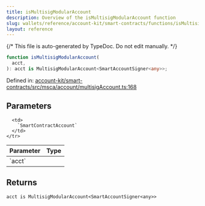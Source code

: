 ```yaml
---
title: isMultisigModularAccount
description: Overview of the isMultisigModularAccount function
slug: wallets/reference/account-kit/smart-contracts/functions/isMultisigModularAccount
layout: reference
---
```


{/* This file is auto-generated by TypeDoc. Do not edit manually. */}

```ts
function isMultisigModularAccount(
  acct,
): acct is MultisigModularAccount<SmartAccountSigner<any>>;
```

Defined in: [account-kit/smart-contracts/src/msca/account/multisigAccount.ts:168](https://github.com/alchemyplatform/aa-sdk/blob/c1a84188d03473acac2fdb49fb7cd7fdba73169b/account-kit/smart-contracts/src/msca/account/multisigAccount.ts#L168)

## Parameters

<table>
  <thead>
    <tr>
      <th align="left">Parameter</th>
      <th align="left">Type</th>
    </tr>
  </thead>

  <tbody>
    <tr>
      <td>
        `acct`
      </td>

      <td>
        `SmartContractAccount`
      </td>
    </tr>

  </tbody>
</table>

## Returns

`acct is MultisigModularAccount<SmartAccountSigner<any>>`
